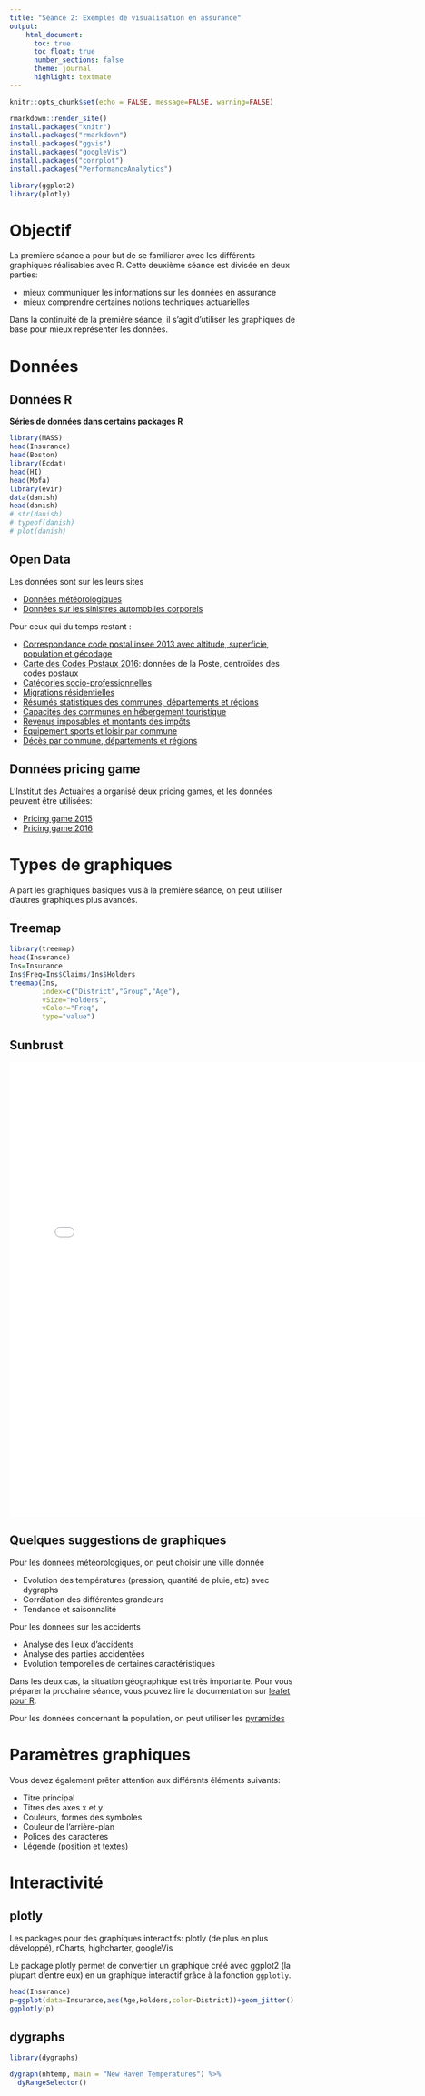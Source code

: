 ```yaml
---
title: "Séance 2: Exemples de visualisation en assurance"
output:
    html_document:
      toc: true
      toc_float: true
      number_sections: false
      theme: journal
      highlight: textmate
---
```


```r
knitr::opts_chunk$set(echo = FALSE, message=FALSE, warning=FALSE)
```

```r
rmarkdown::render_site()
install.packages("knitr")
install.packages("rmarkdown")
install.packages("ggvis")
install.packages("googleVis")
install.packages("corrplot")
install.packages("PerformanceAnalytics")

```

```r
library(ggplot2)
library(plotly)
```

# Objectif

La première séance a pour but de se familiarer avec les différents graphiques réalisables avec R. Cette deuxième séance est divisée en deux parties:

- mieux communiquer les informations sur les données en assurance
- mieux comprendre certaines notions techniques actuarielles

Dans la continuité de la première séance, il s'agit d'utiliser les graphiques de base pour mieux représenter les données.

# Données

## Données R

**Séries de données dans certains packages R**

```r
library(MASS)
head(Insurance)
head(Boston)
library(Ecdat)
head(HI)
head(Mofa)
library(evir)
data(danish)
head(danish)
# str(danish)
# typeof(danish)
# plot(danish)

```

## Open Data

Les données sont sur les leurs sites

- [Données météorologiques](http://eca.knmi.nl/dailydata/index.php)
- [Données sur les sinistres automobiles corporels](https://www.data.gouv.fr/fr/datasets/base-de-donnees-accidents-corporels-de-la-circulation/)


Pour ceux qui du temps restant : 

- [Correspondance code postal insee 2013 avec altitude, superficie, population et gécodage](http://public.opendatasoft.com/explore/dataset/correspondance-code-insee-code-postal/)
- [Carte des Codes Postaux 2016](http://datanova.legroupe.laposte.fr/explore/dataset/carte-des-codes-postaux/table/): données de la Poste, centroïdes des codes postaux
- [Catégories socio-professionnelles](http://public.opendatasoft.com/explore/dataset/evolution-et-structure-de-la-population-france-2012-categories-socio-professionn/information/)
- [Migrations résidentielles](http://public.opendatasoft.com/explore/dataset/evolution-et-structure-de-la-population-france-2012-migrations-residentielles/information/)
- [Résumés statistiques des communes, départements et régions](http://public.opendatasoft.com/explore/dataset/resume-statistique-communes-departements-et-regions-france-2012-2013-2014/)
- [Capacités des communes en hébergement touristique](http://public.opendatasoft.com/explore/dataset/capacite-des-communes-en-hebergement-touristique-2015/)
- [Revenus imposables et montants des impôts](http://public.opendatasoft.com/explore/dataset/revenus-imposables-et-montant-des-impots-1998-2005/)
- [Equipement sports et loisir par commune](http://public.opendatasoft.com/explore/dataset/equip-sport-loisir-socio-infra-2014/)
- [Décès par commune, départements et régions](http://public.opendatasoft.com/explore/dataset/deces-par-commune-departement-et-region-de-2003-a-2013/)

## Données pricing game

L'Institut des Actuaires a organisé deux pricing games, et les données peuvent être utilisées:

- [Pricing game 2015](pricing-game-2015.pdf)
- [Pricing game 2016](pricing-game-2016.pdf)

# Types de graphiques

A part les graphiques basiques vus à la première séance, on peut utiliser d'autres graphiques plus avancés.

## Treemap

```r
library(treemap)
head(Insurance)
Ins=Insurance
Ins$Freq=Ins$Claims/Ins$Holders
treemap(Ins,
        index=c("District","Group","Age"),
        vSize="Holders",
        vColor="Freq",
        type="value")
```

## Sunbrust

<iframe src="sunburst_accidents_auto.html" width="760" height="800" frameborder="0" marginheight="0" marginwidth="0">Chargement en cours...</iframe>


## Quelques suggestions de graphiques

Pour les données météorologiques, on peut choisir une ville donnée

- Evolution des températures (pression, quantité de pluie, etc) avec dygraphs
- Corrélation des différentes grandeurs
- Tendance et saisonnalité

Pour les données sur les accidents

- Analyse des lieux d'accidents
- Analyse des parties accidentées
- Evolution temporelles de certaines caractéristiques

Dans les deux cas, la situation géographique est très importante. Pour vous préparer la prochaine séance, vous pouvez lire la documentation sur [leafet pour R](https://rstudio.github.io/leaflet/).

Pour les données concernant la population, on peut utiliser les [pyramides](http://walkerke.github.io/2014/06/rcharts-pyramids/)

# Paramètres graphiques

Vous devez également prêter attention aux différents éléments suivants: 

- Titre principal
- Titres des axes x et y
- Couleurs, formes des symboles
- Couleur de l'arrière-plan
- Polices des caractères
- Légende (position et textes)

# Interactivité

## plotly

Les packages pour des graphiques interactifs: plotly (de plus en plus développé), rCharts, highcharter, googleVis

Le package plotly permet de convertier un graphique créé avec ggplot2 (la plupart d'entre eux) en un graphique interactif grâce à la fonction `ggplotly`.

```r
head(Insurance)
p=ggplot(data=Insurance,aes(Age,Holders,color=District))+geom_jitter()
ggplotly(p)
```

## dygraphs

```r
library(dygraphs)
```

```r
dygraph(nhtemp, main = "New Haven Temperatures") %>% 
  dyRangeSelector()
```



